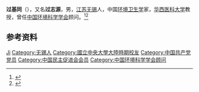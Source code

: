 '''过基同'''（{{bd|1910年|12月|1999年}}），又名'''过志源'''，男，[[江苏|江苏]][[无锡|无锡]]人，中国[[环境卫生学|环境卫生学]]家，[[华西医科大学|华西医科大学]]教授，曾任[[中国环境科学学会|中国环境科学学会]]顾问。<ref>{{Cite book|title=无锡名人辞典|author=赵永良主编; 徐暐, 张海保, 徐明明副主编|publisher=南京大学出版社|year=1989|isbn=|location=南京|pages=}}</ref><ref>{{cite book|title=中国普通高等学校教授人名录|author=《中国普通高等学校教授人名录》编写组编|publisher=高等教育出版社|year=1988|isbn=7040006162|location=北京|page=}}</ref>

== 参考资料 ==
{{reflist}}

{{Navboxes
| title  = 过基同在[[中国环境科学学会|中国环境科学学会]]的职务
| list1  =
{{中国环境科学学会第二届理事会}}
}}

{{Authority control}}
{{DEFAULTSORT:Guo过}}
[[Category:过姓|Ji]]
[[Category:无锡人|Category:无锡人]]
[[Category:國立中央大學大陸時期校友|Category:國立中央大學大陸時期校友]]
[[Category:中国共产党党员|Category:中国共产党党员]]
[[Category:中国民主促进会会员|Category:中国民主促进会会员]]
[[Category:中国环境科学学会顾问|Category:中国环境科学学会顾问]]

{{中国人物小作品}}